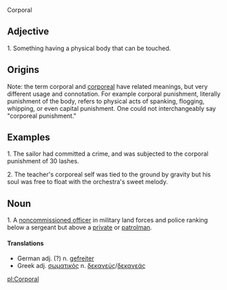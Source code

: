 Corporal

==Adjective==

1.  Something having a physical body that can be touched. 

==Origins==

Note: the term corporal and [[corporeal]] have related meanings, but very different usage and connotation. For example corporal punishment, literally punishment of the body, refers to physical acts of spanking, flogging, whipping, or even capital punishment. One could not interchangeably say "corporeal punishment."

==Examples==

1.  The sailor had committed a crime, and was subjected to the corporal punishment of 30 lashes.

2.  The teacher's corporeal self was tied to the ground by gravity but his soul was free to float with the orchestra's sweet melody.
==Noun==
1.  A [[noncommissioned officer]] in military land forces and police ranking below a sergeant but above a [[private]] or [[patrolman]].

====Translations====
*German adj. (?) n. [[gefreiter]]
*Greek adj. [[σωματικός]] n. [[δεκανεύς]]/[[δεκανεάς]]

[[pl:Corporal]]